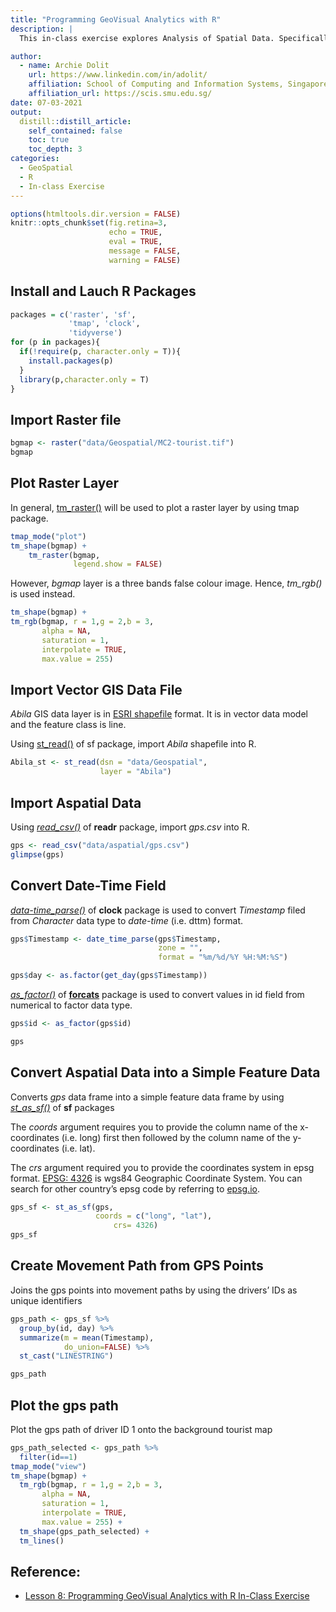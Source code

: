 ```yaml
---
title: "Programming GeoVisual Analytics with R"
description: |
  This in-class exercise explores Analysis of Spatial Data. Specifically, it visualises the movement data from VAST Challenge 2021: [Mini-Challenge 2](https://vast-challenge.github.io/2021/MC2.html) using sf, raster, readr, clock and tmap packages.

author:
  - name: Archie Dolit
    url: https://www.linkedin.com/in/adolit/
    affiliation: School of Computing and Information Systems, Singapore Management University
    affiliation_url: https://scis.smu.edu.sg/
date: 07-03-2021
output:
  distill::distill_article:
    self_contained: false
    toc: true
    toc_depth: 3
categories:
  - GeoSpatial
  - R
  - In-class Exercise
---
```


```r
options(htmltools.dir.version = FALSE)
knitr::opts_chunk$set(fig.retina=3,
                      echo = TRUE,
                      eval = TRUE,
                      message = FALSE,
                      warning = FALSE)
```

## Install and Lauch R Packages

```r
packages = c('raster', 'sf', 
             'tmap', 'clock', 
             'tidyverse')
for (p in packages){
  if(!require(p, character.only = T)){
    install.packages(p)
  }
  library(p,character.only = T)
}
```

## Import Raster file
```r
bgmap <- raster("data/Geospatial/MC2-tourist.tif")
bgmap
```
## Plot Raster Layer

In general, [tm_raster()](https://cran.r-project.org/web/packages/tmap/tmap.pdf) will be used to plot a raster layer by using tmap package.

```r
tmap_mode("plot")
tm_shape(bgmap) +
    tm_raster(bgmap,
              legend.show = FALSE)
```
However, *bgmap* layer is a three bands false colour image.  Hence, *tm_rgb()* is used instead.

```r
tm_shape(bgmap) +
tm_rgb(bgmap, r = 1,g = 2,b = 3,
       alpha = NA,
       saturation = 1,
       interpolate = TRUE,
       max.value = 255)
```
## Import Vector GIS Data File

*Abila* GIS data layer is in [ESRI shapefile](https://en.wikipedia.org/wiki/Shapefile) format.  It is in vector data model and the feature class is line.

Using [st_read()](https://r-spatial.github.io/sf/reference/st_read.html) of sf package, import *Abila* shapefile into R.

```r
Abila_st <- st_read(dsn = "data/Geospatial",
                    layer = "Abila")
```

## Import Aspatial Data

Using [*read_csv()*](https://readr.tidyverse.org/reference/read_delim.html) of **readr** package, import *gps.csv* into R.

```r
gps <- read_csv("data/aspatial/gps.csv")
glimpse(gps)
```
## Convert Date-Time Field

[*data-time_parse()*](https://clock.r-lib.org/reference/date-time-parse.html) of **clock** package is used to convert *Timestamp* filed from *Character* data type to *date-time* (i.e. dttm) format.

```r
gps$Timestamp <- date_time_parse(gps$Timestamp,
                                 zone = "",
                                 format = "%m/%d/%Y %H:%M:%S")

gps$day <- as.factor(get_day(gps$Timestamp))
```

[*as_factor()*](https://forcats.tidyverse.org/reference/as_factor.html) of [**forcats**](https://forcats.tidyverse.org/index.html) package is used to convert values in id field from numerical to factor data type.

```r
gps$id <- as_factor(gps$id)

gps
```

## Convert Aspatial Data into a Simple Feature Data

Converts *gps* data frame into a simple feature data frame by using [*st_as_sf()*](https://r-spatial.github.io/sf/reference/st_as_sf.html) of **sf** packages 

The *coords* argument requires you to provide the column name of the x-coordinates (i.e. long) first then followed by the column name of the y-coordinates (i.e. lat).

The *crs* argument required you to provide the coordinates system in epsg format.  [EPSG: 4326](https://epsg.io/4326) is wgs84 Geographic Coordinate System.  You can search for other country's epsg code by referring to [epsg.io](https://epsg.io/).

```r
gps_sf <- st_as_sf(gps, 
                   coords = c("long", "lat"),
                       crs= 4326)
gps_sf
```

## Create Movement Path from GPS Points

Joins the gps points into movement paths by using the drivers' IDs as unique identifiers

```r
gps_path <- gps_sf %>%
  group_by(id, day) %>%
  summarize(m = mean(Timestamp), 
            do_union=FALSE) %>%
  st_cast("LINESTRING")

gps_path
```


## Plot the gps path

Plot the gps path of driver ID 1 onto the background tourist map

```r
gps_path_selected <- gps_path %>%
  filter(id==1)
tmap_mode("view")
tm_shape(bgmap) +
  tm_rgb(bgmap, r = 1,g = 2,b = 3,
       alpha = NA,
       saturation = 1,
       interpolate = TRUE,
       max.value = 255) +
  tm_shape(gps_path_selected) +
  tm_lines()
```
## Reference:
 - [Lesson 8: Programming GeoVisual Analytics with R In-Class Exercise](https://isss608.netlify.app/in-class_ex/in-class_ex08/in-class_ex08-movementvis#1)